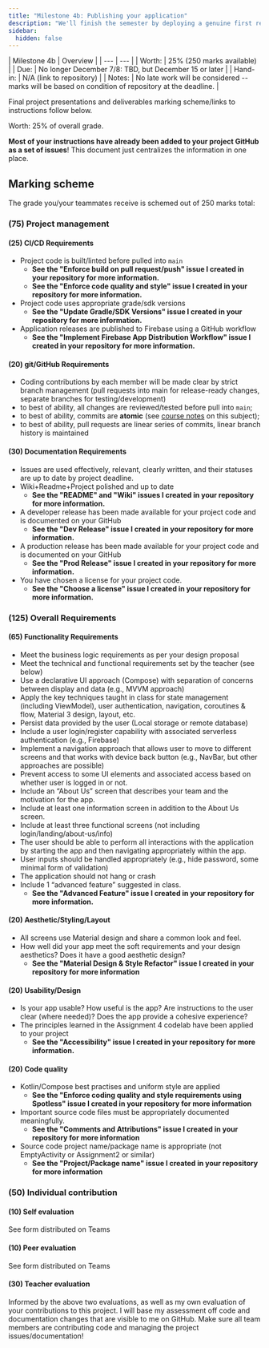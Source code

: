```yaml
---
title: "Milestone 4b: Publishing your application"
description: "We'll finish the semester by deploying a genuine first release for each of your projects, with as many requirements met as possible."
sidebar:
  hidden: false
---
```


<div class="first-col-header">
| Milestone 4b | Overview |
| --- | --- |
| Worth: | 25% (250 marks available) |
| Due: | No longer December 7/8: TBD, but December 15 or later |
| Hand-in: | N/A (link to repository) |
| Notes: | No late work will be considered -- marks will be based on condition of repository at the deadline. |
</div>

Final project presentations and deliverables marking scheme/links to instructions follow below.

Worth: 25% of overall grade.

**Most of your instructions have already been added to your project GitHub as a set of issues**! This document just centralizes the information in one place.

## Marking scheme

The grade you/your teammates receive is schemed out of 250 marks total:

### (75) Project management

#### (25) CI/CD Requirements

- Project code is built/linted before pulled into `main`
    - **See the "Enforce build on pull request/push" issue I created in your repository for more information.**
    - **See the "Enforce code quality and style" issue I created in your repository for more information.**
- Project code uses appropriate grade/sdk versions 
    - **See the "Update Gradle/SDK Versions" issue I created in your repository for more information.**
- Application releases are published to Firebase using a GitHub workflow
    - **See the "Implement Firebase App Distribution Workflow" issue I created in your repository for more information.**

#### (20) git/GitHub Requirements

- Coding contributions by each member will be made clear by strict branch management (pull requests into main for release-ready changes, separate branches for testing/development)
- to best of ability, all changes are reviewed/tested before pull into `main`;
- to best of ability, commits are **atomic** (see [course notes][atomic-git] on this subject); 
- to best of ability, pull requests are linear series of commits, linear branch history is maintained

#### (30) Documentation Requirements

- Issues are used effectively, relevant, clearly written, and their statuses are up to date by project deadline.
- Wiki+Readme+Project polished and up to date 
    - **See the "README" and "Wiki" issues I created in your repository for more information.**
- A developer release has been made available for your project code and is documented on your GitHub
    - **See the "Dev Release" issue I created in your repository for more information.**
- A production release has been made available for your project code and is documented on your GitHub
    - **See the "Prod Release" issue I created in your repository for more information.**
- You have chosen a license for your project code.
    - **See the "Choose a license" issue I created in your repository for more information.**

[m4b]: https://michaelhaaf.github.io/5A6-F23/project/milestone-4b
[atomic-git]: https://michaelhaaf.github.io/5A6-F23/lectures/development/01-git-basics/#commit-best-practices

### (125) Overall Requirements

#### (65) Functionality Requirements

- Meet the business logic requirements as per your design proposal
- Meet the technical and functional requirements set by the teacher (see below) 
- Use a declarative UI approach (Compose) with separation of concerns between display and data (e.g., MVVM approach)
- Apply the key techniques taught in class for state management (including ViewModel), user authentication, navigation, coroutines & flow, Material 3 design, layout, etc.
- Persist data provided by the user (Local storage or remote database)
- Include a user login/register capability with associated serverless authentication (e.g., Firebase)
- Implement a navigation approach that allows user to move to different screens and that works with device back button (e.g., NavBar, but other approaches are possible)
- Prevent access to some UI elements and associated access based on whether user is logged in or not.
- Include an “About Us” screen that describes your team and the motivation for the app.
- Include at least one information screen in addition to the About Us screen.
- Include at least three functional screens (not including login/landing/about-us/info)
- The user should be able to perform all interactions with the application by starting the app and then navigating appropriately within the app.
- User inputs should be handled appropriately (e.g., hide password, some minimal form of validation)
- The application should not hang or crash
- Include 1 “advanced feature” suggested in class.
    - **See the "Advanced Feature" issue I created in your repository for more information.**

#### (20) Aesthetic/Styling/Layout

- All screens use Material design and share a common look and feel.
- How well did your app meet the soft requirements and your design aesthetics? Does it have a good aesthetic design? 
    - **See the "Material Design & Style Refactor" issue I created in your repository for more information**

#### (20) Usability/Design

- Is your app usable? How useful is the app? Are instructions to the user clear (where needed)? Does the app provide a cohesive experience?
- The principles learned in the Assignment 4 codelab have been applied to your project 
    - **See the "Accessibility" issue I created in your repository for more information.**

#### (20) Code quality

- Kotlin/Compose best practises and uniform style are applied
    - **See the "Enforce coding quality and style requirements using Spotless" issue I created in your repository for more information**
- Important source code files must be appropriately documented meaningfully.
    - **See the "Comments and Attributions" issue I created in your repository for more information**
- Source code project name/package name is appropriate (not EmptyActivity or Assignment2 or similar)
    - **See the "Project/Package name" issue I created in your repository for more information**

### (50) Individual contribution 


#### (10) Self evaluation

See form distributed on Teams

#### (10) Peer evaluation

See form distributed on Teams

#### (30) Teacher evaluation

Informed by the above two evaluations, as well as my own evaluation of your contributions to this project. I will base my assessment off code and documentation changes that are visible to me on GitHub. Make sure all team members are contributing code and managing the project issues/documentation!

[m4b]: https://michaelhaaf.github.io/5A6-F23/project/milestone-4b
